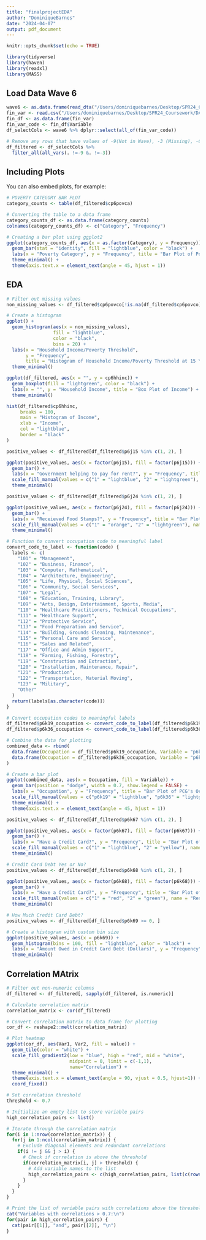 ```yaml
---
title: "finalprojectEDA"
author: "DominiqueBarnes"
date: "2024-04-07"
output: pdf_document
---
```


```r
knitr::opts_chunk$set(echo = TRUE)
```

```r
library(tidyverse)
library(haven)
library(readxl)
library(MASS)
```

## Load Data Wave 6
```r
wave6 <- as.data.frame(read_dta("/Users/dominiquebarnes/Desktop/SPR24_Coursework/DATA 2020/FFdata/wave6/FF_wave6_2020v2.dta"))
fin_var <- read.csv("/Users/dominiquebarnes/Desktop/SPR24_Coursework/DATA 2020/Final_Project/FinancialVariables.csv")
fin_df <- as.data.frame(fin_var)
fin_var_code <- fin_df$Variable
df_selectCols <- wave6 %>% dplyr::select(all_of(fin_var_code))
```


```r
# Remove any rows that have values of -9(Not in Wave), -3 (Missing), -6(skip)
df_filtered <- df_selectCols %>%
  filter_all(all_vars(. !=-9 &. !=-3))

```


## Including Plots

You can also embed plots, for example:

```r
# POVERTY CATEGORY BAR PLOT
category_counts <- table(df_filtered$cp6povca)

# Converting the table to a data frame
category_counts_df <- as.data.frame(category_counts)
colnames(category_counts_df) <- c("Category", "Frequency")

# Creating a bar plot using ggplot2
ggplot(category_counts_df, aes(x = as.factor(Category), y = Frequency)) +
  geom_bar(stat = "identity", fill = "lightblue", color = "black") +
  labs(x = "Poverty Category", y = "Frequency", title = "Bar Plot of Poverty Category") +
  theme_minimal() +
  theme(axis.text.x = element_text(angle = 45, hjust = 1))

```
## EDA
```r
# Filter out missing values
non_missing_values <- df_filtered$cp6povco[!is.na(df_filtered$cp6povco)]

# Create a histogram
ggplot() +
  geom_histogram(aes(x = non_missing_values), 
                 fill = "lightblue", 
                 color = "black", 
                 bins = 20) +
  labs(x = "Household Income/Poverty Threshold", 
       y = "Frequency", 
       title = "Histogram of Household Income/Poverty Threshold at 15 Years") +
  theme_minimal()
```

``` r
ggplot(df_filtered, aes(x = "", y = cp6hhinc)) +
  geom_boxplot(fill = "lightgreen", color = "black") +
  labs(x = "", y = "Household Income", title = "Box Plot of Income") +
  theme_minimal()

```

```r
hist(df_filtered$cp6hhinc,
     breaks = 100,
     main = "Histogram of Income",
     xlab = "Income",
     col = "lightblue",
     border = "black"
)

```

```r
positive_values <- df_filtered[df_filtered$p6j15 %in% c(1, 2), ]

ggplot(positive_values, aes(x = factor(p6j15), fill = factor(p6j15))) +
  geom_bar() +
  labs(x = "Government helping to pay for rent?", y = "Frequency", title = "Bar Plot of Government Help for Rent") +
  scale_fill_manual(values = c("1" = "lightblue", "2" = "lightgreen"), name = "Response", labels = c("Yes", "No")) +
  theme_minimal()
```

```r
positive_values <- df_filtered[df_filtered$p6j24 %in% c(1, 2), ]

ggplot(positive_values, aes(x = factor(p6j24), fill = factor(p6j24))) +
  geom_bar() +
  labs(x = "Receieved Food Stamps?", y = "Frequency", title = "Bar Plot of Received Food Stamps") +
  scale_fill_manual(values = c("1" = "orange", "2" = "lightgreen"), name = "Response", labels = c("Yes", "No")) +
  theme_minimal()
```

```r

# Function to convert occupation code to meaningful label
convert_code_to_label <- function(code) {
  labels <- c(
    "101" = "Management",
    "102" = "Business, Finance",
    "103" = "Computer, Mathematical",
    "104" = "Architecture, Engineering",
    "105" = "Life, Physical, Social Sciences",
    "106" = "Community, Social Services",
    "107" = "Legal",
    "108" = "Education, Training, Library",
    "109" = "Arts, Design, Entertainment, Sports, Media",
    "110" = "Healthcare Practitioners, Technical Occupations",
    "111" = "Healthcare Support",
    "112" = "Protective Service",
    "113" = "Food Preparation and Service",
    "114" = "Building, Grounds Cleaning, Maintenance",
    "115" = "Personal Care and Service",
    "116" = "Sales and Related",
    "117" = "Office and Admin Support",
    "118" = "Farming, Fishing, Forestry",
    "119" = "Construction and Extraction",
    "120" = "Installation, Maintenance, Repair",
    "121" = "Production",
    "122" = "Transportation, Material Moving",
    "123" = "Military",
    "Other"
  )
  return(labels[as.character(code)])
}

# Convert occupation codes to meaningful labels
df_filtered$p6k19_occupation <- convert_code_to_label(df_filtered$p6k19_code_pub)
df_filtered$p6k36_occupation <- convert_code_to_label(df_filtered$p6k36_code_pub)

# Combine the data for plotting
combined_data <- rbind(
  data.frame(Occupation = df_filtered$p6k19_occupation, Variable = "p6k19"),
  data.frame(Occupation = df_filtered$p6k36_occupation, Variable = "p6k36")
)

# Create a bar plot
ggplot(combined_data, aes(x = Occupation, fill = Variable)) +
  geom_bar(position = "dodge", width = 0.7, show.legend = FALSE) +
  labs(x = "Occupation", y = "Frequency", title = "Bar Plot of PCG's Occupation Codes") +
  scale_fill_manual(values = c("p6k19" = "lightblue", "p6k36" = "lightgreen"), labels = c("p6k19" = "p6k19_code", "p6k36" = "p6k36_code"),name = "Variable") +
  theme_minimal() +
  theme(axis.text.x = element_text(angle = 45, hjust = 1))  

```

```r
positive_values <- df_filtered[df_filtered$p6k67 %in% c(1, 2), ]

ggplot(positive_values, aes(x = factor(p6k67), fill = factor(p6k67))) +
  geom_bar() +
  labs(x = "Have a Credit Card?", y = "Frequency", title = "Bar Plot of If PCG has a Credit Card") +
  scale_fill_manual(values = c("1" = "lightblue", "2" = "yellow"), name = "Response", labels = c("Yes", "No")) +
  theme_minimal()

# Credit Card Debt Yes or No? 
positive_values <- df_filtered[df_filtered$p6k68 %in% c(1, 2), ]

ggplot(positive_values, aes(x = factor(p6k68), fill = factor(p6k68))) +
  geom_bar() +
  labs(x = "Have a Credit Card?", y = "Frequency", title = "Bar Plot of If PCG has a Credit Card Debt") +
  scale_fill_manual(values = c("1" = "red", "2" = "green"), name = "Response", labels = c("Yes", "No")) +
  theme_minimal()

# How Much Credit Card Debt?
positive_values <- df_filtered[df_filtered$p6k69 >= 0, ]

# Create a histogram with custom bin size
ggplot(positive_values, aes(x = p6k69)) +
  geom_histogram(bins = 100, fill = "lightblue", color = "black") +
  labs(x = "Amount Owed in Credit Card Debt (Dollars)", y = "Frequency", title = "Histogram of Credit Card Debt") +
  theme_minimal()
```
## Correlation MAtrix
```r
# Filter out non-numeric columns
df_filtered <- df_filtered[, sapply(df_filtered, is.numeric)]

# Calculate correlation matrix
correlation_matrix <- cor(df_filtered)

# Convert correlation matrix to data frame for plotting
cor_df <- reshape2::melt(correlation_matrix)

# Plot heatmap
ggplot(cor_df, aes(Var1, Var2, fill = value)) +
  geom_tile(color = "white") +
  scale_fill_gradient2(low = "blue", high = "red", mid = "white", 
                       midpoint = 0, limit = c(-1,1), 
                       name="Correlation") +
  theme_minimal() +
  theme(axis.text.x = element_text(angle = 90, vjust = 0.5, hjust=1)) +
  coord_fixed()

# Set correlation threshold
threshold <- 0.7

# Initialize an empty list to store variable pairs
high_correlation_pairs <- list()

# Iterate through the correlation matrix
for(i in 1:nrow(correlation_matrix)) {
  for(j in 1:ncol(correlation_matrix)) {
    # Exclude diagonal elements and redundant correlations
    if(i != j && j > i) {
      # Check if correlation is above the threshold
      if(correlation_matrix[i, j] > threshold) {
        # Add variable names to the list
        high_correlation_pairs <- c(high_correlation_pairs, list(c(rownames(correlation_matrix)[i], colnames(correlation_matrix)[j])))
      }
    }
  }
}

# Print the list of variable pairs with correlations above the threshold
cat("Variables with correlations > 0.7:\n")
for(pair in high_correlation_pairs) {
  cat(pair[[1]], "and", pair[[2]], "\n")
}

```
